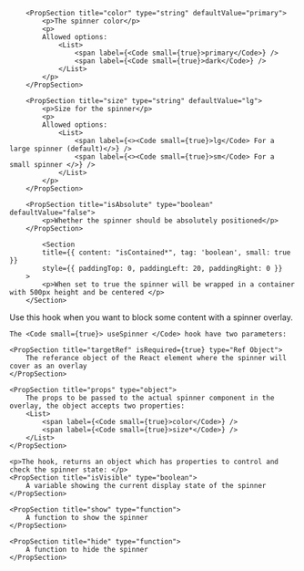 
<PackageInstallGuide packageName="@wpmudev/sui-spinner" />

<Section title="Props" border={true}>

		<PropSection title="color" type="string" defaultValue="primary">
    		<p>The spinner color</p>
    		<p>
    		Allowed options:
    			<List>
    				<span label={<Code small={true}>primary</Code>} />
					<span label={<Code small={true}>dark</Code>} />
    			</List>
    		</p>
    	</PropSection>

    	<PropSection title="size" type="string" defaultValue="lg">
    		<p>Size for the spinner</p>
    		<p>
    		Allowed options:
    			<List>
    				<span label={<><Code small={true}>lg</Code> For a large spinner (default)</>} />
					<span label={<><Code small={true}>sm</Code> For a small spinner </>} />
    			</List>
    		</p>
    	</PropSection>

		<PropSection title="isAbsolute" type="boolean" defaultValue="false">
    		<p>Whether the spinner should be absolutely positioned</p>
    	</PropSection>

			<Section
    		title={{ content: "isContained*", tag: 'boolean', small: true }}
    		style={{ paddingTop: 0, paddingLeft: 20, paddingRight: 0 }}
    	>
    		<p>When set to true the spinner will be wrapped in a container with 500px height and be centered </p>
    	</Section>

</Section>

<Section
	title="useSpinner Hook"
	contained={true}
	style={{ paddingTop: 30, paddingBottom: 0 }}
>
	<p> Use this hook when you want to block some content with a spinner overlay. </p>

	The <Code small={true}> useSpinner </Code> hook have two parameters:

    <PropSection title="targetRef" isRequired={true} type="Ref Object">
		The referance object of the React element where the spinner will cover as an overlay
    </PropSection>

	<PropSection title="props" type="object">
		The props to be passed to the actual spinner component in the overlay, the object accepts two properties:
		<List>
			<span label={<Code small={true}>color</Code>} />
			<span label={<Code small={true}>size*</Code>} />
		</List>
    </PropSection>

	<p>The hook, returns an object which has properties to control and check the spinner state: </p>
	<PropSection title="isVisible" type="boolean">
		A variable showing the current display state of the spinner
    </PropSection>

	<PropSection title="show" type="function">
		A function to show the spinner
    </PropSection>

	<PropSection title="hide" type="function">
		A function to hide the spinner
    </PropSection>

</Section>
